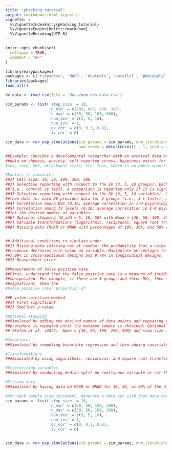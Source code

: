 ```yaml
---
title: "pHacking_tutorial"
output: rmarkdown::html_vignette
vignette: >
  %\VignetteIndexEntry{pHacking_tutorial}
  %\VignetteEngine{knitr::rmarkdown}
  %\VignetteEncoding{UTF-8}
---
```


```r
knitr::opts_chunk$set(
  collapse = TRUE,
  comment = "#>"
)
```

```r
library(easypackages)
packages <- c('tidyverse', 'MASS', 'devtools', 'parallel', 'pbmcapply', 'data.table')
libraries(packages)
load_all()
```

```r
dv_data <- read_csv(file = 'data/num_dvs_data.csv')
```

```r
sim_params <- list('step_size' = 10,
                   'n_min' = c(30), #50, 100, 300), 
                   'n_max' = c(30, 50, 100, 300), 
                   'num_dvs' = c(3, 5, 10), 
                   'num_ivs' = 1, 
                   'dv_cor' = c(0, 0.3, 0.8), 
                   'iv_cor' = 0)

sim_data <- run_exp_simulations(sim_params = sim_params, num_iterations = 2, 
                                num_cores = detectCores() - 1, seed = 27, step_size = F)


```

```r
##Example: Consider a developmental researcher with an archival data base containing data for several dependent and independent variables. For example,
##data on shyness, anxiety, self-reported stress, happiness exists for children. Among these data, the researcher can group the data in several ways:
#sex, race, SES, attachment style, etc. Thus, there is an ample opportunity to conduct pairwise comparisons in an uncontrolled manner.

#Factors to simulate:
##1) Cell size: 30, 50, 100, 300, 500
##2) Selective reporting with respect to the IV (3, 5, 10 groups). Each group has two levels and a t test is computed between the two levels
##(i.e., control vs test). A comparison is reported only if it is significant.
##3) Selective reporting with respect to the DV (3, 5, 10 variables). Data for each DV exists for each group. Thus, if there are 3 groups and 3 DVs,
##then data for each DV provides data for 3 groups (i.e., 3 t-tests), meaning a total of 9 t-tests are computed.
##4) Correlation among DVs (0.16; average correlation in I-O psychology).
##5) Correlation among IV levels (0.16; average correlation in I-O psychology). Correlation between IVs would zero, otherwise they would cease to be independent.
##for the desired number of variables.
##6) Optional stopping (N_add = 5, 10, 50) with Nmax = {30, 50, 100, 300, 500} 
##7) Variable transformations (logarithmic, reciprocal, square root transformation) on DV, predictor, or both. 
##8) Missing data (MCAR or MNAR with percentages of 10%, 30%, and 50% (see Peugh & Enders, 2004). 


## Additional conditions to simulate under
##1) Missing data (missing not at random: the probability that a value is missing depends on the missing data value themselves) For example, probability of
##response decreases with value on variable. Manipulate percentages to be 10%, 30%, and 50% (see Peugh & Enders, 2004). Mean percentage of missing data was 7.60%, with average of
##7.09% in cross-sectional designs and 9.78% in longitudinal designs.
##2) Measurement error

##Measurement of false positive rate.
##First, understand that the false positive rate is a measure of incidence in a family of tests. A family of tests is determined by the factors that
##manipulated. For example, if there are 3 groups and three DVs, then a family of tests would contains 9 t tests. If any of these tests returns
##significant, then the
#False positive rate: proportion of

##P-value selection method
##1) First significant
##2) Smallest p-value

#Optional stopping
##Simulated by adding the desired number of data points and repeating the transaction. The new list of p_values are added to the current one. The 
##procedure is repeated until the maximum sample is obtained. Optional stopping will be manipulated by using a more realistic manipulation than used in 
## Stefan et al. (2022). Nmax = {30, 50, 100, 250, 500} and step size = {10, 25, or 50}. 

#Covariates
##Simulated by computing bivariate regression and then adding covariates one at a time. Number of covariates = {3, 5, 10}. Correlation of covariates is .16 or .30. 

#Transformations
###Simulated by using logarithmic, reciprocal, and square root transformations on DV, predictor, or both. 

#Discretizing variables
##Simulated by conducting median split on continuous variable or cut-the-middle split. 

#Missing data
##Simulated by having data be MCAR or MNAR for 10, 30, or 50% of the data. 

#for each sample size increment, generate a data set with that many data poins 
sim_params <- list('step_size' = 10,
                   'n_min' = c(30, 50, 100, 300), 
                   'n_max' = c(30, 50, 100, 300), 
                   'num_dvs' = c(3, 5, 10), 
                   'num_ivs' = 1, 
                   'dv_cor' = c(0, 0.3, 0.8), 
                   'iv_cor' = 0)


sim_data <- run_exp_simulations(sim_params = sim_params, num_iterations = 5e3, num_cores = 3, seed = 27, step_size = F)
```





